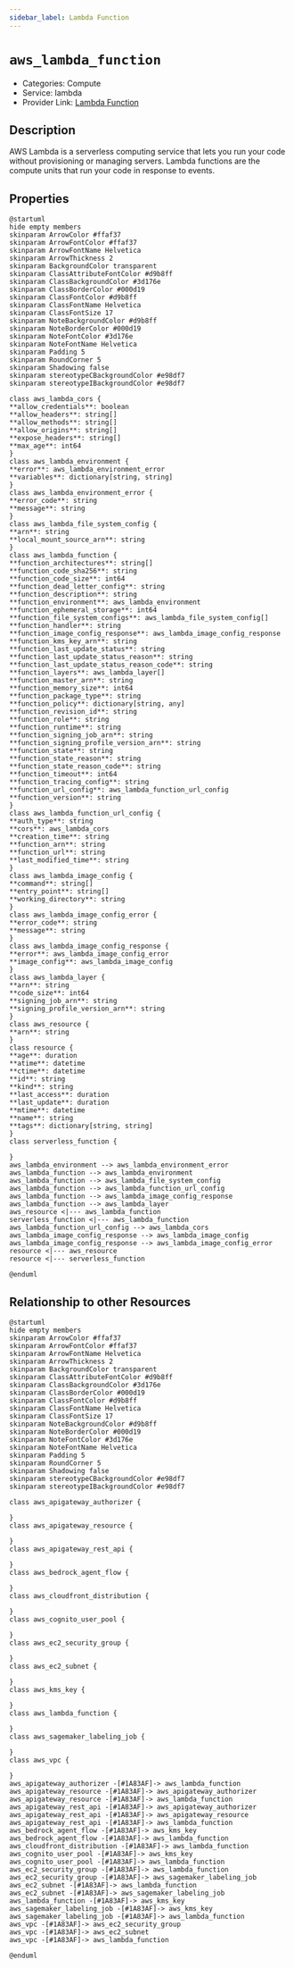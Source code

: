 ```yaml
---
sidebar_label: Lambda Function
---
```


# `aws_lambda_function`

- Categories: Compute
- Service: lambda
- Provider Link: [Lambda Function](https://docs.aws.amazon.com/opensearch-service/latest/developerguide/what-is.html)

## Description

AWS Lambda is a serverless computing service that lets you run your code without provisioning or managing servers. Lambda functions are the compute units that run your code in response to events.

## Properties

<ZoomPanPinch>

```kroki imgType="plantuml" imgAlt="Diagram of Lambda Function data model"
@startuml
hide empty members
skinparam ArrowColor #ffaf37
skinparam ArrowFontColor #ffaf37
skinparam ArrowFontName Helvetica
skinparam ArrowThickness 2
skinparam BackgroundColor transparent
skinparam ClassAttributeFontColor #d9b8ff
skinparam ClassBackgroundColor #3d176e
skinparam ClassBorderColor #000d19
skinparam ClassFontColor #d9b8ff
skinparam ClassFontName Helvetica
skinparam ClassFontSize 17
skinparam NoteBackgroundColor #d9b8ff
skinparam NoteBorderColor #000d19
skinparam NoteFontColor #3d176e
skinparam NoteFontName Helvetica
skinparam Padding 5
skinparam RoundCorner 5
skinparam Shadowing false
skinparam stereotypeCBackgroundColor #e98df7
skinparam stereotypeIBackgroundColor #e98df7

class aws_lambda_cors {
**allow_credentials**: boolean
**allow_headers**: string[]
**allow_methods**: string[]
**allow_origins**: string[]
**expose_headers**: string[]
**max_age**: int64
}
class aws_lambda_environment {
**error**: aws_lambda_environment_error
**variables**: dictionary[string, string]
}
class aws_lambda_environment_error {
**error_code**: string
**message**: string
}
class aws_lambda_file_system_config {
**arn**: string
**local_mount_source_arn**: string
}
class aws_lambda_function {
**function_architectures**: string[]
**function_code_sha256**: string
**function_code_size**: int64
**function_dead_letter_config**: string
**function_description**: string
**function_environment**: aws_lambda_environment
**function_ephemeral_storage**: int64
**function_file_system_configs**: aws_lambda_file_system_config[]
**function_handler**: string
**function_image_config_response**: aws_lambda_image_config_response
**function_kms_key_arn**: string
**function_last_update_status**: string
**function_last_update_status_reason**: string
**function_last_update_status_reason_code**: string
**function_layers**: aws_lambda_layer[]
**function_master_arn**: string
**function_memory_size**: int64
**function_package_type**: string
**function_policy**: dictionary[string, any]
**function_revision_id**: string
**function_role**: string
**function_runtime**: string
**function_signing_job_arn**: string
**function_signing_profile_version_arn**: string
**function_state**: string
**function_state_reason**: string
**function_state_reason_code**: string
**function_timeout**: int64
**function_tracing_config**: string
**function_url_config**: aws_lambda_function_url_config
**function_version**: string
}
class aws_lambda_function_url_config {
**auth_type**: string
**cors**: aws_lambda_cors
**creation_time**: string
**function_arn**: string
**function_url**: string
**last_modified_time**: string
}
class aws_lambda_image_config {
**command**: string[]
**entry_point**: string[]
**working_directory**: string
}
class aws_lambda_image_config_error {
**error_code**: string
**message**: string
}
class aws_lambda_image_config_response {
**error**: aws_lambda_image_config_error
**image_config**: aws_lambda_image_config
}
class aws_lambda_layer {
**arn**: string
**code_size**: int64
**signing_job_arn**: string
**signing_profile_version_arn**: string
}
class aws_resource {
**arn**: string
}
class resource {
**age**: duration
**atime**: datetime
**ctime**: datetime
**id**: string
**kind**: string
**last_access**: duration
**last_update**: duration
**mtime**: datetime
**name**: string
**tags**: dictionary[string, string]
}
class serverless_function {

}
aws_lambda_environment --> aws_lambda_environment_error
aws_lambda_function --> aws_lambda_environment
aws_lambda_function --> aws_lambda_file_system_config
aws_lambda_function --> aws_lambda_function_url_config
aws_lambda_function --> aws_lambda_image_config_response
aws_lambda_function --> aws_lambda_layer
aws_resource <|--- aws_lambda_function
serverless_function <|--- aws_lambda_function
aws_lambda_function_url_config --> aws_lambda_cors
aws_lambda_image_config_response --> aws_lambda_image_config
aws_lambda_image_config_response --> aws_lambda_image_config_error
resource <|--- aws_resource
resource <|--- serverless_function

@enduml
```

</ZoomPanPinch>

## Relationship to other Resources

<ZoomPanPinch>

```kroki imgType="plantuml" imgAlt="Diagram of Lambda Function resource relationships"
@startuml
hide empty members
skinparam ArrowColor #ffaf37
skinparam ArrowFontColor #ffaf37
skinparam ArrowFontName Helvetica
skinparam ArrowThickness 2
skinparam BackgroundColor transparent
skinparam ClassAttributeFontColor #d9b8ff
skinparam ClassBackgroundColor #3d176e
skinparam ClassBorderColor #000d19
skinparam ClassFontColor #d9b8ff
skinparam ClassFontName Helvetica
skinparam ClassFontSize 17
skinparam NoteBackgroundColor #d9b8ff
skinparam NoteBorderColor #000d19
skinparam NoteFontColor #3d176e
skinparam NoteFontName Helvetica
skinparam Padding 5
skinparam RoundCorner 5
skinparam Shadowing false
skinparam stereotypeCBackgroundColor #e98df7
skinparam stereotypeIBackgroundColor #e98df7

class aws_apigateway_authorizer {

}
class aws_apigateway_resource {

}
class aws_apigateway_rest_api {

}
class aws_bedrock_agent_flow {

}
class aws_cloudfront_distribution {

}
class aws_cognito_user_pool {

}
class aws_ec2_security_group {

}
class aws_ec2_subnet {

}
class aws_kms_key {

}
class aws_lambda_function {

}
class aws_sagemaker_labeling_job {

}
class aws_vpc {

}
aws_apigateway_authorizer -[#1A83AF]-> aws_lambda_function
aws_apigateway_resource -[#1A83AF]-> aws_apigateway_authorizer
aws_apigateway_resource -[#1A83AF]-> aws_lambda_function
aws_apigateway_rest_api -[#1A83AF]-> aws_apigateway_authorizer
aws_apigateway_rest_api -[#1A83AF]-> aws_apigateway_resource
aws_apigateway_rest_api -[#1A83AF]-> aws_lambda_function
aws_bedrock_agent_flow -[#1A83AF]-> aws_kms_key
aws_bedrock_agent_flow -[#1A83AF]-> aws_lambda_function
aws_cloudfront_distribution -[#1A83AF]-> aws_lambda_function
aws_cognito_user_pool -[#1A83AF]-> aws_kms_key
aws_cognito_user_pool -[#1A83AF]-> aws_lambda_function
aws_ec2_security_group -[#1A83AF]-> aws_lambda_function
aws_ec2_security_group -[#1A83AF]-> aws_sagemaker_labeling_job
aws_ec2_subnet -[#1A83AF]-> aws_lambda_function
aws_ec2_subnet -[#1A83AF]-> aws_sagemaker_labeling_job
aws_lambda_function -[#1A83AF]-> aws_kms_key
aws_sagemaker_labeling_job -[#1A83AF]-> aws_kms_key
aws_sagemaker_labeling_job -[#1A83AF]-> aws_lambda_function
aws_vpc -[#1A83AF]-> aws_ec2_security_group
aws_vpc -[#1A83AF]-> aws_ec2_subnet
aws_vpc -[#1A83AF]-> aws_lambda_function

@enduml
```

</ZoomPanPinch>
